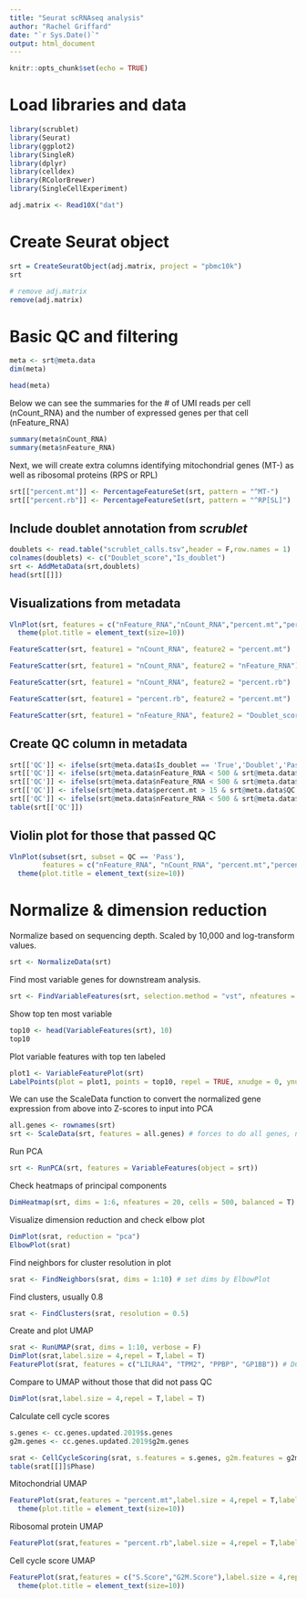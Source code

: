 ```yaml
---
title: "Seurat scRNAseq analysis"
author: "Rachel Griffard"
date: "`r Sys.Date()`"
output: html_document
---
```


```r
knitr::opts_chunk$set(echo = TRUE)
```

# Load libraries and data
```r
library(scrublet)
library(Seurat)
library(ggplot2)
library(SingleR)
library(dplyr)
library(celldex)
library(RColorBrewer)
library(SingleCellExperiment)
```



```r
adj.matrix <- Read10X("dat")
```


# Create Seurat object
```r
srt = CreateSeuratObject(adj.matrix, project = "pbmc10k")
srt

# remove adj.matrix
remove(adj.matrix)
```

# Basic QC and filtering
```r
meta <- srt@meta.data
dim(meta)

head(meta)
```

Below we can see the summaries for the # of UMI reads per cell (nCount_RNA) and the 
number of expressed genes per that cell (nFeature_RNA)
```r
summary(meta$nCount_RNA)
summary(meta$nFeature_RNA)
```

Next, we will create extra columns identifying mitochondrial genes (MT-) as well as ribosomal proteins
(RPS or RPL)
```r
srt[["percent.mt"]] <- PercentageFeatureSet(srt, pattern = "^MT-")
srt[["percent.rb"]] <- PercentageFeatureSet(srt, pattern = "^RP[SL]")
```

## Include doublet annotation from *scrublet*
```r
doublets <- read.table("scrublet_calls.tsv",header = F,row.names = 1)
colnames(doublets) <- c("Doublet_score","Is_doublet")
srt <- AddMetaData(srt,doublets)
head(srt[[]])
```


## Visualizations from metadata
```r
VlnPlot(srt, features = c("nFeature_RNA","nCount_RNA","percent.mt","percent.rb"),ncol = 4,pt.size = 0.1) & 
  theme(plot.title = element_text(size=10))
```


```r
FeatureScatter(srt, feature1 = "nCount_RNA", feature2 = "percent.mt")
```


```r
FeatureScatter(srt, feature1 = "nCount_RNA", feature2 = "nFeature_RNA")
```


```r
FeatureScatter(srt, feature1 = "nCount_RNA", feature2 = "percent.rb")
```


```r
FeatureScatter(srt, feature1 = "percent.rb", feature2 = "percent.mt")
```


```r
FeatureScatter(srt, feature1 = "nFeature_RNA", feature2 = "Doublet_score")
```


## Create QC column in metadata
```r
srt[['QC']] <- ifelse(srt@meta.data$Is_doublet == 'True','Doublet','Pass')
srt[['QC']] <- ifelse(srt@meta.data$nFeature_RNA < 500 & srt@meta.data$QC == 'Pass','Low_nFeature',srt@meta.data$QC)
srt[['QC']] <- ifelse(srt@meta.data$nFeature_RNA < 500 & srt@meta.data$QC != 'Pass' & srt@meta.data$QC != 'Low_nFeature',paste('Low_nFeature',srt@meta.data$QC,sep = ','),srt@meta.data$QC)
srt[['QC']] <- ifelse(srt@meta.data$percent.mt > 15 & srt@meta.data$QC == 'Pass','High_MT',srt@meta.data$QC)
srt[['QC']] <- ifelse(srt@meta.data$nFeature_RNA < 500 & srt@meta.data$QC != 'Pass' & srt@meta.data$QC != 'High_MT',paste('High_MT',srt@meta.data$QC,sep = ','),srt@meta.data$QC)
table(srt[['QC']])
```

## Violin plot for those that passed QC
```r
VlnPlot(subset(srt, subset = QC == 'Pass'), 
        features = c("nFeature_RNA", "nCount_RNA", "percent.mt","percent.rb"), ncol = 4, pt.size = 0.1) & 
  theme(plot.title = element_text(size=10))
```

# Normalize & dimension reduction

Normalize based on sequencing depth. Scaled by 10,000 and log-transform values.
```r
srt <- NormalizeData(srt)
```

Find most variable genes for downstream analysis.
```r
srt <- FindVariableFeatures(srt, selection.method = "vst", nfeatures = 2000)
```

Show top ten most variable
```r
top10 <- head(VariableFeatures(srt), 10)
top10
```

Plot variable features with top ten labeled
```r
plot1 <- VariableFeaturePlot(srt)
LabelPoints(plot = plot1, points = top10, repel = TRUE, xnudge = 0, ynudge = 0)
```

We can use the ScaleData function to convert the normalized gene expression from above into Z-scores to input into PCA
```r
all.genes <- rownames(srt)
srt <- ScaleData(srt, features = all.genes) # forces to do all genes, not only top variable genes
```

Run PCA
```r
srt <- RunPCA(srt, features = VariableFeatures(object = srt))
```

Check heatmaps of principal components
```r
DimHeatmap(srt, dims = 1:6, nfeatures = 20, cells = 500, balanced = T)
```

Visualize dimension reduction and check elbow plot
```r
DimPlot(srat, reduction = "pca")
ElbowPlot(srat)
```

Find neighbors for cluster resolution in plot
```r
srat <- FindNeighbors(srat, dims = 1:10) # set dims by ElbowPlot
```

Find clusters, usually 0.8
```r
srat <- FindClusters(srat, resolution = 0.5)
```

Create and plot UMAP
```r
srat <- RunUMAP(srat, dims = 1:10, verbose = F)
DimPlot(srat,label.size = 4,repel = T,label = T)
FeaturePlot(srat, features = c("LILRA4", "TPM2", "PPBP", "GP1BB")) # DC(1:2), platelets(3:4)
```

Compare to UMAP without those that did not pass QC
```r
DimPlot(srat,label.size = 4,repel = T,label = T)
```

Calculate cell cycle scores
```r
s.genes <- cc.genes.updated.2019$s.genes
g2m.genes <- cc.genes.updated.2019$g2m.genes

srat <- CellCycleScoring(srat, s.features = s.genes, g2m.features = g2m.genes)
table(srat[[]]$Phase)
```

Mitochondrial UMAP
```r
FeaturePlot(srat,features = "percent.mt",label.size = 4,repel = T,label = T) & 
  theme(plot.title = element_text(size=10))
```

Ribosomal protein UMAP
```r
FeaturePlot(srat,features = "percent.rb",label.size = 4,repel = T,label = T) & theme(plot.title = element_text(size=10))
```

Cell cycle score UMAP
```r
FeaturePlot(srat,features = c("S.Score","G2M.Score"),label.size = 4,repel = T,label = T) & 
  theme(plot.title = element_text(size=10))
```

## 

